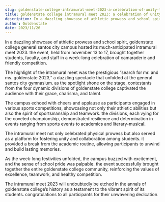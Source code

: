 ```yaml
---
slug: goldenstate-college-intramural-meet-2023-a-celebration-of-unity-talent-and-sportsmanship
title: goldenstate college intramural meet 2023: a celebration of unity, talent, and sportsmanship
description: In a dazzling showcase of athletic prowess and school spirit, goldenstate college general santos city...
author: Goldenstate
date: 2023/11/26
---
```


In a dazzling showcase of athletic prowess and school spirit, goldenstate college general santos city campus hosted its much-anticipated intramural meet 2023. the event, held from november 13 to 17, brought together students, faculty, and staff in a week-long celebration of camaraderie and friendly competition.

The highlight of the intramural meet was the prestigious “search for mr. and ms. goldenstate 2023,” a dazzling spectacle that unfolded at the general santos city gymnasium. as the spotlight shone on the stage, contestants from the four dynamic divisions of goldenstate college captivated the audience with their grace, charisma, and talent.

The campus echoed with cheers and applause as participants engaged in various sports competitions, showcasing not only their athletic abilities but also the spirit of sportsmanship and teamwork. the divisions, each vying for the coveted championship, demonstrated resilience and determination in events ranging from sports events to academics and literary-musical.

The intramural meet not only celebrated physical prowess but also served as a platform for fostering unity and collaboration among students. it provided a break from the academic routine, allowing participants to unwind and build lasting memories.

As the week-long festivities unfolded, the campus buzzed with excitement, and the sense of school pride was palpable. the event successfully brought together the entire goldenstate college community, reinforcing the values of excellence, teamwork, and healthy competition.

The intramural meet 2023 will undoubtedly be etched in the annals of goldenstate college’s history as a testament to the vibrant spirit of its students. congratulations to all participants for their unwavering dedication.